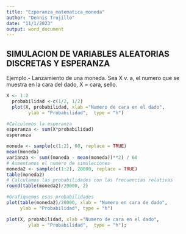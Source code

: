 ---
title: "Ezperanza_matematica_moneda"
author: "Dennis Trujillo"
date: "11/1/2023"
output: word_document
---

## SIMULACION DE VARIABLES ALEATORIAS DISCRETAS Y ESPERANZA

 Ejemplo.- Lanzamiento de una moneda. Sea X v. a, el numero 
 que se muestra en la cara del dado, X = cara, sello.
 
```{r}
X <- 1:2
  probabilidad <-c(1/2, 1/2)
  plot(X, probabilidad, xlab ="Numero de cara en el dado",
        ylab = "Probabilidad",  type = "h")
```

```{r}
#Calculemos la esperanza
esperanza <- sum(X*probabilidad)
esperanza
```
 
```{r}
moneda <- sample(c(1:2), 60, replace = TRUE)
mean(moneda)
varianza <- sum((moneda - mean(moneda))**2) / 60
# Aumentamos el numero de simulaciones
moneda2 <- sample(c(1:2), 20000, replace = TRUE)
table(moneda2)
# Calculamos las probabilidades con las frecuencias relativas
round(table(moneda2)/20000, 2)
```

```{r}
#Grafiquemos esas probabilidades
plot(table(moneda2)/20000, xlab = "Numero en cara de dado",
     ylab = "Probabilidad", type = "h")

plot(X, probabilidad, xlab ="Numero de cara en el dado",
        ylab = "Probabilidad",  type = "h");
```
 
 